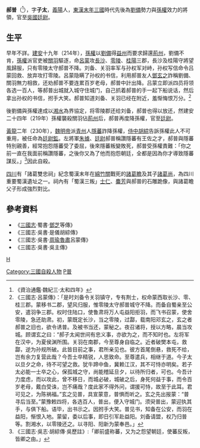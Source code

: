 '''郝普'''（{{bd|？||230年}}<ref>《資治通鑑·魏紀三·太和四年》</ref>），字'''子太'''，[[義陽郡|義陽]]人，[[東漢|東漢]][[東漢末年|末年]][[三國|三國]]時代先後為[[劉備|劉備]]勢力與[[孫權|孫權]]效力的將領，官至[[孫吳|吳國]][[廷尉|廷尉]]。

== 生平 ==
早年不詳。[[建安_(东汉)|建安]]十九年（214年），[[孫權|孫權]]以[[劉備|劉備]]得[[益州|益州]]而要求歸還[[荆州_(古代)|荊州]]，劉備不肯，[[孫權|孫權]]派官吏被[[關羽|關羽]]驅逐，命[[呂蒙|呂蒙]]攻[[长沙郡|長沙]]、[[零陵郡|零陵]]、[[桂阳郡|桂陽]]三郡，長沙及桂陽守將望風歸服，只有零陵太守郝普不降。刘备、关羽率军与孙权军对峙，孙权写信命令吕蒙回救、放弃攻打零陵。呂蒙隐瞒了孙权的书信，利用郝普友人[[鄧玄之|鄧玄之]]詐稱劉備、關羽無力相救，还劝郝普不要连累百岁老母，郝普中計出降。吕蒙立即派四员将领各选一百人，等郝普出城就入城守住城门，自己抓着郝普的手一起下船说话，然后拿出孙权的书信，拊手大笑。郝普知道刘备、关羽已经在附近，羞惭悔恨万分。<ref>《三國志·呂蒙傳》：「是时刘备令关羽镇守，专有荆士，权命蒙西取长沙、零、桂三郡。蒙移书二郡，望风归服，惟零陵太守郝普城守不降。而备自蜀亲至公安，遣羽争三郡。权时住陆口，使鲁肃将万人屯益阳拒羽，而飞书召蒙，使舍零陵，急还助肃。初，蒙既定长沙，当之零陵，过酃，载南阳邓玄之，玄之者郝普之旧也，欲令诱普。及被书当还，蒙秘之。夜召诸将，授以方略，晨当攻城。顾谓玄之曰：“郝子太闻世间有忠义事，亦欲为之，而不知时也。左将军在汉中，为夏侯渊所围。关羽在南郡，今至尊身自临之。近者破樊本屯，救酃，逆为孙规所破。此皆目前之事，君所亲见也。彼方首尾倒悬，救死不给，岂有余力复营此哉？今吾士卒精锐，人思致命。至尊遣兵，相继于道。今子太以旦夕之命，待不可望之救。犹牛蹄中鱼，冀赖江汉，其不可恃亦明矣。若子太必能一士卒之心，保孤城之守，尚能稽延旦夕，以待所归者，可也。今吾计力度虑，而以攻此，曾不移日，而城必破，城破之后，身死何益于事，而令百岁老母，戴白受诛，岂不痛哉？度此家不得外问，谓援可恃，故至于此耳。君可见之，为陈祸福。”玄之见普，具宣蒙意，普惧而听之。玄之先出报蒙：“普寻后当至。”蒙豫敕四将，各选百人，普出，便入守城门。须臾普出，蒙迎执其手，与俱下船。语毕，出书示之。因拊手大笑。普见书，知备在公安，而羽在益阳，惭恨入地。蒙留，委以后事，即日引军赴益阳。刘备请盟，权乃归普等。割湘水，以零陵还之。以寻阳、阳新为蒙奉邑。」</ref>

後劉備與孫權達成以[[湘江|湘水]]為界協定，将零陵郡还给刘备，郝普也得以放还，然建安二十四年（219年）孫權襲殺關羽佔[[荆州_(古代)|荊州]]后，郝普再度降孫權，官至[[廷尉|廷尉]]。

[[黄龙_(东吴)|黃龍]]二年（230年），[[曹叡|魏明帝]]派[[青州_(古代)|青州]]人[[隱蕃|隱蕃]]詐降孫權，[[侍中|侍中]][[胡綜|胡綜]]告訴孫權此人不可重用，被任命為[[廷尉監|廷尉監]]。左將軍[[朱據|朱據]]、[[廷尉|廷尉]]郝普稱讚隱蕃有王佐之才，郝普與隱蕃特別親善，經常抱怨隱蕃受了委屈，後來隱蕃叛變敗死，郝普受孫權責難：「你之前一直在我面前稱讚隱蕃，之後你又為了他而抱怨朝廷，全都是因為你才導致隱蕃謀反。」<ref>《三國志·吳志·胡綜傳·吳歷註》:「卿前盛称蕃，又为之怨望朝廷，使蕃反叛，皆卿之由。」</ref>因此自殺。

[[四川省|四川]]有「諸葛雙忠祠」紀念蜀漢末年在[[綿竹關|綿竹關]]戰死的[[諸葛瞻|諸葛瞻]]及其子[[諸葛尚|諸葛尚]]，為四川重要蜀漢遺址之一。祠內有「蜀漢三叛」[[士仁|士仁]]、[[麋芳|麋芳]]與郝普的石雕跪像，與諸葛瞻父子形成強烈對比。

== 參考資料 ==
* 《[[三國志|三國志]]·蜀書·[[鄧芝|鄧芝]]等傳》
* 《三國志·吳書·是儀胡綜傳》
* 《三國志·吳書·[[周瑜|周瑜]][[魯肅|魯肅]]呂蒙傳》
* 《三國志·吳書·吳主傳》

{{DEFAULTSORT:H郝普}}

[[category:三国太守|H]]
[[Category:三國自殺人物|Category:三國自殺人物]]
[[Category:郝姓|P普]]